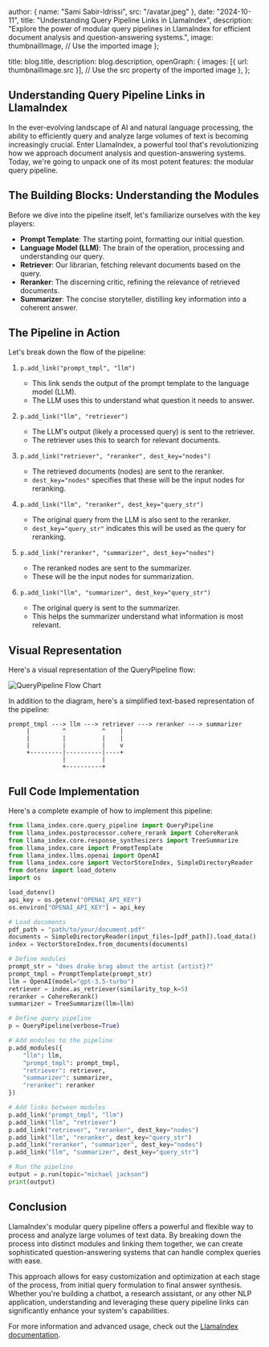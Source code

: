 
  author: { name: "Sami Sabir-Idrissi", src: "/avatar.jpeg" },
  date: "2024-10-11",
  title: "Understanding Query Pipeline Links in LlamaIndex",
  description:
    "Explore the power of modular query pipelines in LlamaIndex for efficient document analysis and question-answering systems.",
  image: thumbnailImage, // Use the imported image
};

  title: blog.title,
  description: blog.description,
  openGraph: {
    images: [{ url: thumbnailImage.src }], // Use the src property of the imported image
  },
};


## Understanding Query Pipeline Links in LlamaIndex

In the ever-evolving landscape of AI and natural language processing, the ability to efficiently query and analyze large volumes of text is becoming increasingly crucial. Enter LlamaIndex, a powerful tool that's revolutionizing how we approach document analysis and question-answering systems. Today, we're going to unpack one of its most potent features: the modular query pipeline.

## The Building Blocks: Understanding the Modules

Before we dive into the pipeline itself, let's familiarize ourselves with the key players:

- **Prompt Template**: The starting point, formatting our initial question.
- **Language Model (LLM)**: The brain of the operation, processing and understanding our query.
- **Retriever**: Our librarian, fetching relevant documents based on the query.
- **Reranker**: The discerning critic, refining the relevance of retrieved documents.
- **Summarizer**: The concise storyteller, distilling key information into a coherent answer.

## The Pipeline in Action

Let's break down the flow of the pipeline:

1. `p.add_link("prompt_tmpl", "llm")`
   - This link sends the output of the prompt template to the language model (LLM).
   - The LLM uses this to understand what question it needs to answer.

2. `p.add_link("llm", "retriever")`
   - The LLM's output (likely a processed query) is sent to the retriever.
   - The retriever uses this to search for relevant documents.

3. `p.add_link("retriever", "reranker", dest_key="nodes")`
   - The retrieved documents (nodes) are sent to the reranker.
   - `dest_key="nodes"` specifies that these will be the input nodes for reranking.

4. `p.add_link("llm", "reranker", dest_key="query_str")`
   - The original query from the LLM is also sent to the reranker.
   - `dest_key="query_str"` indicates this will be used as the query for reranking.

5. `p.add_link("reranker", "summarizer", dest_key="nodes")`
   - The reranked nodes are sent to the summarizer.
   - These will be the input nodes for summarization.

6. `p.add_link("llm", "summarizer", dest_key="query_str")`
   - The original query is sent to the summarizer.
   - This helps the summarizer understand what information is most relevant.

## Visual Representation

Here's a visual representation of the QueryPipeline flow:

<Image 
  src={diagramImage} 
  alt="QueryPipeline Flow Chart" 
  width={200} 
  height={200} 
  layout="responsive"
/>

In addition to the diagram, here's a simplified text-based representation of the pipeline:

```
prompt_tmpl ---> llm ---> retriever ---> reranker ---> summarizer
     |         ^          ^    |
     |         |          |    |
     |         |          |    v
     +---------|----------|----+
               |          |
               +----------+
```

## Full Code Implementation

Here's a complete example of how to implement this pipeline:

```python
from llama_index.core.query_pipeline import QueryPipeline
from llama_index.postprocessor.cohere_rerank import CohereRerank
from llama_index.core.response_synthesizers import TreeSummarize
from llama_index.core import PromptTemplate
from llama_index.llms.openai import OpenAI
from llama_index.core import VectorStoreIndex, SimpleDirectoryReader
from dotenv import load_dotenv
import os 

load_dotenv()
api_key = os.getenv("OPENAI_API_KEY")
os.environ["OPENAI_API_KEY"] = api_key

# Load documents
pdf_path = "path/to/your/document.pdf"
documents = SimpleDirectoryReader(input_files=[pdf_path]).load_data()
index = VectorStoreIndex.from_documents(documents)

# Define modules
prompt_str = "does drake brag about the artist {artist}?"
prompt_tmpl = PromptTemplate(prompt_str)
llm = OpenAI(model="gpt-3.5-turbo")
retriever = index.as_retriever(similarity_top_k=5)
reranker = CohereRerank()
summarizer = TreeSummarize(llm=llm)

# Define query pipeline
p = QueryPipeline(verbose=True)

# Add modules to the pipeline
p.add_modules({
    "llm": llm,
    "prompt_tmpl": prompt_tmpl,
    "retriever": retriever,
    "summarizer": summarizer,
    "reranker": reranker
})

# Add links between modules
p.add_link("prompt_tmpl", "llm")
p.add_link("llm", "retriever")
p.add_link("retriever", "reranker", dest_key="nodes")
p.add_link("llm", "reranker", dest_key="query_str")
p.add_link("reranker", "summarizer", dest_key="nodes")
p.add_link("llm", "summarizer", dest_key="query_str")

# Run the pipeline
output = p.run(topic="michael jackson")
print(output)
```

## Conclusion

LlamaIndex's modular query pipeline offers a powerful and flexible way to process and analyze large volumes of text data. By breaking down the process into distinct modules and linking them together, we can create sophisticated question-answering systems that can handle complex queries with ease.

This approach allows for easy customization and optimization at each stage of the process, from initial query formulation to final answer synthesis. Whether you're building a chatbot, a research assistant, or any other NLP application, understanding and leveraging these query pipeline links can significantly enhance your system's capabilities.

For more information and advanced usage, check out the [LlamaIndex documentation](https://docs.llamaindex.ai/).
